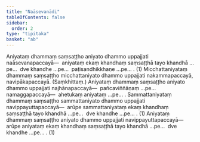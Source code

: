 ```yaml
---
title: "Naāsevanādi"
tableOfContents: false
sidebar:
  order: 2
type: "tipitaka"
basket: "ab"
---
```



<DynamicBreadcrumb />

<Division number="32">

<Paragraph number="2332">
Aniyataṃ dhammaṃ saṃsaṭṭho aniyato dhammo uppajjati naāsevanapaccayā—  aniyataṃ ekaṃ khandhaṃ saṃsaṭṭhā tayo khandhā …pe…  dve khandhe …pe…  paṭisandhikkhaṇe …pe… . (1)
</Paragraph>

<Paragraph number="2333">
Micchattaniyataṃ dhammaṃ saṃsaṭṭho micchattaniyato dhammo uppajjati nakammapaccayā, navipākapaccayā. (Saṃkhittaṃ.)
</Paragraph>

<Paragraph number="2334">
Aniyataṃ dhammaṃ saṃsaṭṭho aniyato dhammo uppajjati najhānapaccayā—  pañcaviññāṇaṃ …pe…  namaggapaccayā—  ahetukaṃ aniyataṃ …pe… .
</Paragraph>

<Paragraph number="2335">
Sammattaniyataṃ dhammaṃ saṃsaṭṭho sammattaniyato dhammo uppajjati navippayuttapaccayā—  arūpe sammattaniyataṃ ekaṃ khandhaṃ saṃsaṭṭhā tayo khandhā …pe…  dve khandhe …pe… . (1)
</Paragraph>

<Paragraph number="2336">
Aniyataṃ dhammaṃ saṃsaṭṭho aniyato dhammo uppajjati navippayuttapaccayā—  arūpe aniyataṃ ekaṃ khandhaṃ saṃsaṭṭhā tayo khandhā …pe…  dve khandhe …pe… . (1)
</Paragraph>
</Division>